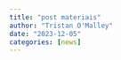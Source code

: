 ---
title: "post materiais"
author: "Tristan O'Malley"
date: "2023-12-05"
categories: [news]
---
